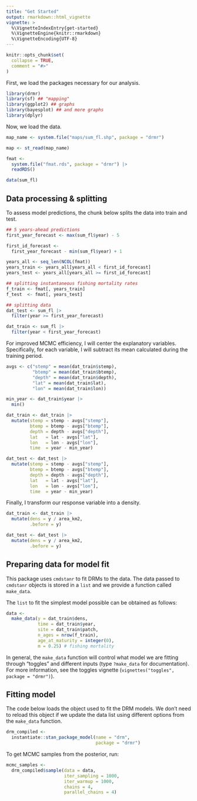 ```yaml
---
title: "Get Started"
output: rmarkdown::html_vignette
vignette: >
  %\VignetteIndexEntry{get-started}
  %\VignetteEngine{knitr::rmarkdown}
  %\VignetteEncoding{UTF-8}
---
```


```r
knitr::opts_chunk$set(
  collapse = TRUE,
  comment = "#>"
)
```

First, we load the packages necessary for our analysis.

```r
library(drmr)
library(sf) ## "mapping"
library(ggplot2) ## graphs
library(bayesplot) ## and more graphs
library(dplyr)
```

Now, we load the data.

```r
map_name <- system.file("maps/sum_fl.shp", package = "drmr")

map <- st_read(map_name)

fmat <-
  system.file("fmat.rds", package = "drmr") |>
  readRDS()

data(sum_fl)
```

## Data processing & splitting

To assess model predictions, the chunk below splits the data into train and
test.

```r
## 5 years-ahead predictions
first_year_forecast <- max(sum_fl$year) - 5

first_id_forecast <-
  first_year_forecast - min(sum_fl$year) + 1

years_all <- seq_len(NCOL(fmat))
years_train <- years_all[years_all < first_id_forecast]
years_test <- years_all[years_all >= first_id_forecast]

## splitting instantaneous fishing mortality rates
f_train <- fmat[, years_train]
f_test  <- fmat[, years_test]

## splitting data
dat_test <- sum_fl |>
  filter(year >= first_year_forecast)

dat_train <- sum_fl |>
  filter(year < first_year_forecast)
```

For improved MCMC efficiency, I will center the explanatory
variables. Specifically, for each variable, I will subtract its mean calculated
during the training period.

```r
avgs <- c("stemp" = mean(dat_train$stemp),
          "btemp" = mean(dat_train$btemp),
          "depth" = mean(dat_train$depth),
          "lat" = mean(dat_train$lat),
          "lon" = mean(dat_train$lon))

min_year <- dat_train$year |>
  min()

dat_train <- dat_train |>
  mutate(stemp = stemp - avgs["stemp"],
         btemp = btemp - avgs["btemp"],
         depth = depth - avgs["depth"],
         lat   = lat - avgs["lat"],
         lon   = lon - avgs["lon"],
         time  = year - min_year)

dat_test <- dat_test |>
  mutate(stemp = stemp - avgs["stemp"],
         btemp = btemp - avgs["btemp"],
         depth = depth - avgs["depth"],
         lat   = lat - avgs["lat"],
         lon   = lon - avgs["lon"],
         time  = year - min_year)
```

Finally, I transform our response variable into a density.

```r
dat_train <- dat_train |>
  mutate(dens = y / area_km2,
         .before = y)

dat_test <- dat_test |>
  mutate(dens = y / area_km2,
         .before = y)
```

## Preparing data for model fit


This package uses `cmdstanr` to fit DRMs to the data. The data passed to
`cmdstanr` objects is stored in a `list` and we provide a function called
`make_data`. 


The `list` to fit the simplest model possible can be obtained as follows:

```r
data <-
  make_data(y = dat_train$dens,
            time = dat_train$year,
            site = dat_train$patch,
            n_ages = nrow(f_train),
            age_at_maturity = integer(0),
            m = 0.25) # fishing mortality
```

In general, the `make_data` function will control what model we are fitting
through "toggles" and different inputs (type `?make_data` for
documentation). For more information, see the toggles vignette
(`vignettes("toggles", package = "drmr")`).


## Fitting model

The code below loads the object used to fit the DRM models. We don't need to
reload this object if we update the data list using different options from the
`make_data` function.

```r
drm_compiled <-
  instantiate::stan_package_model(name = "drm",
                                  package = "drmr")
```

To get MCMC samples from the posterior, run:

```r
mcmc_samples <-
  drm_compiled$sample(data = data,
                      iter_sampling = 1000,
                      iter_warmup = 1000,
                      chains = 4,
                      parallel_chains = 4)
```
